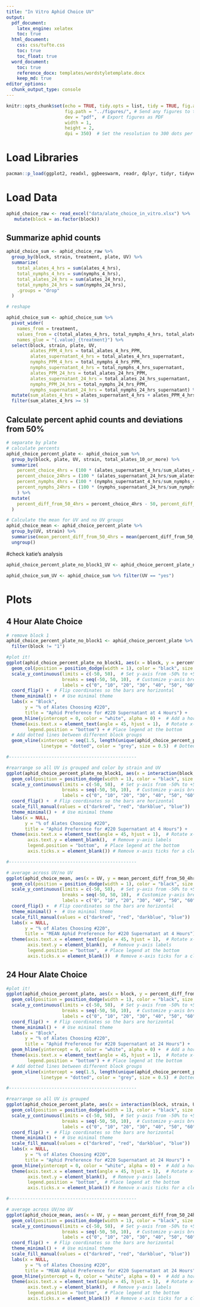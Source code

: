 ```yaml
---
title: "In Vitro Aphid Choice UV"
output:
  pdf_document:
    latex_engine: xelatex
    toc: true
  html_document:
    css: css/tufte.css
    toc: true
    toc_float: true
  word_document:
    toc: true
    reference_docx: templates/wordstyletemplate.docx
    keep_md: true
editor_options:
  chunk_output_type: console
---
```


```r
knitr::opts_chunk$set(echo = TRUE, tidy.opts = list, tidy = TRUE, fig.align = "center", # Always relative to the document directory
                      fig.path = "../figures/", # Send any figures to this folder
                      dev = "pdf",  # Export figures as PDF
                      width = 1,
                      height = 2,
                      dpi = 350)  # Set the resolution to 300 dots per inch (dpi)
```

# Load Libraries

```r
pacman::p_load(ggplot2, readxl, ggbeeswarm, readr, dplyr, tidyr, tidyverse, devtools, cowplot, knitr, emmeans, lme4, lmerTest, RColorBrewer, viridis, install = FALSE)
```

# Load Data

```r
aphid_choice_raw <- read_excel("data/alate_choice_in_vitro.xlsx") %>%
   mutate(block = as.factor(block))
```

## Summarize aphid counts

```r
aphid_choice_sum <- aphid_choice_raw %>%
  group_by(block, strain, treatment, plate, UV) %>%
  summarize(
    total_alates_4_hrs = sum(alates_4_hrs),
    total_nymphs_4_hrs = sum(nymphs_4_hrs),
    total_alates_24_hrs = sum(alates_24_hrs),
    total_nymphs_24_hrs = sum(nymphs_24_hrs),
    .groups = "drop"
  )

# reshape

aphid_choice_sum <- aphid_choice_sum %>%
  pivot_wider(
    names_from = treatment, 
    values_from = c(total_alates_4_hrs, total_nymphs_4_hrs, total_alates_24_hrs, total_nymphs_24_hrs),
    names_glue = "{.value}_{treatment}") %>%
  select(block, strain, plate, UV, 
         alates_PPM_4_hrs = total_alates_4_hrs_PPM, 
         alates_supernatant_4_hrs = total_alates_4_hrs_supernatant, 
         nymphs_PPM_4_hrs = total_nymphs_4_hrs_PPM, 
         nymphs_supernatant_4_hrs = total_nymphs_4_hrs_supernatant, 
         alates_PPM_24_hrs = total_alates_24_hrs_PPM, 
         alates_supernatant_24_hrs = total_alates_24_hrs_supernatant, 
         nymphs_PPM_24_hrs = total_nymphs_24_hrs_PPM, 
         nymphs_supernatant_24_hrs = total_nymphs_24_hrs_supernatant) %>%
  mutate(sum_alates_4_hrs = alates_supernatant_4_hrs + alates_PPM_4_hrs, sum_nymphs_4_hrs = nymphs_supernatant_4_hrs + nymphs_PPM_4_hrs, sum_alates_24_hrs = alates_supernatant_24_hrs + alates_PPM_24_hrs, sum_nymphs_24_hrs = nymphs_supernatant_24_hrs + nymphs_PPM_24_hrs, total_alates_10_or_more = ifelse(sum_alates_4_hrs >= 10, "yes", "no")) %>%
  filter(sum_alates_4_hrs >= 5)
```

## Calculate percent aphid counts and deviations from 50%
```r
# separate by plate
# calculate percents
aphid_choice_percent_plate <- aphid_choice_sum %>%
  group_by(block, plate, UV, strain, total_alates_10_or_more) %>%
  summarize(
    percent_choice_4hrs = (100 * (alates_supernatant_4_hrs/sum_alates_4_hrs)),
    percent_choice_24hrs = (100 * (alates_supernatant_24_hrs/sum_alates_24_hrs)),
    percent_nymphs_4hrs = (100 * (nymphs_supernatant_4_hrs/sum_nymphs_4_hrs)),
    percent_nymphs_24hrs = (100 * (nymphs_supernatant_24_hrs/sum_nymphs_24_hrs)),
    ) %>%
  mutate(
    percent_diff_from_50_4hrs = percent_choice_4hrs - 50, percent_diff_from_50_24hrs = percent_choice_24hrs - 50  # Calculate the difference from 50%
  )

# Calculate the mean for UV and no UV groups
aphid_choice_mean <- aphid_choice_percent_plate %>%
  group_by(UV, strain) %>%
  summarise(mean_percent_diff_from_50_4hrs = mean(percent_diff_from_50_4hrs, na.rm = TRUE), mean_percent_diff_from_50_24hrs = mean(percent_diff_from_50_24hrs, na.rm = TRUE)) %>%
  ungroup()
```

#check katie's analysis

```r
aphid_choice_percent_plate_no_block1_UV <- aphid_choice_percent_plate_no_block1 %>% filter(UV == "yes")

aphid_choice_sum_UV <- aphid_choice_sum %>% filter(UV == "yes")
```

# Plots

## 4 Hour Alate Choice

```r
# remove block 1
aphid_choice_percent_plate_no_block1 <- aphid_choice_percent_plate %>%
  filter(block != "1")

#plot it!
ggplot(aphid_choice_percent_plate_no_block1, aes(x = block, y = percent_diff_from_50_4hrs, fill = UV, group = interaction(plate, UV))) +
  geom_col(position = position_dodge(width = 1), color = "black", size = 0.3) +  # Dodge bars by both plate and UV
  scale_y_continuous(limits = c(-50, 50),  # Set y-axis from -50% to +50% (around 50%)
                     breaks = seq(-50, 50, 10),  # Customize y-axis breaks
                     labels = c("0", "10", "20", "30", "40", "50", "60", "70", "80", "90", "100")) +  # Custom labels
  coord_flip() +  # Flip coordinates so the bars are horizontal
  theme_minimal() +  # Use minimal theme
  labs(x = "Block", 
       y = "% of Alates Choosing #220", 
       title = "Aphid Preference for #220 Supernatant at 4 Hours") +
  geom_hline(yintercept = 0, color = "white", alpha = 0) +  # Add a horizontal line at 50%
  theme(axis.text.x = element_text(angle = 45, hjust = 1),  # Rotate x-axis text for better readability
        legend.position = "bottom") + # Place legend at the bottom
  # Add dotted lines between different block groups
  geom_vline(xintercept = seq(1.5, length(unique(aphid_choice_percent_plate_no_block1$block)) - 0.5, by = 1), 
             linetype = "dotted", color = "grey", size = 0.5)  # Dotted lines between blocks

#------------------------------------------------

#rearrange so all UV is grouped and color by strain and UV
ggplot(aphid_choice_percent_plate_no_block1, aes(x = interaction(block, strain, UV), y = percent_diff_from_50_4hrs, fill = interaction(strain, UV), group = interaction(plate, UV))) +
  geom_col(position = position_dodge(width = 1), color = "black", size = 0.3) +  # Dodge bars by both plate and UV
  scale_y_continuous(limits = c(-50, 50),  # Set y-axis from -50% to +50% (around 50%)
                     breaks = seq(-50, 50, 10),  # Customize y-axis breaks
                     labels = c("0", "10", "20", "30", "40", "50", "60", "70", "80", "90", "100")) +  # Custom labels
  coord_flip() +  # Flip coordinates so the bars are horizontal
  scale_fill_manual(values = c("darkred", "red", "darkblue", "blue"))
  theme_minimal() +  # Use minimal theme
  labs(x = NULL, 
       y = "% of Alates Choosing #220", 
       title = "Aphid Preference for #220 Supernatant at 4 Hours") +
  theme(axis.text.x = element_text(angle = 45, hjust = 1),  # Rotate x-axis text for better readability
        axis.text.y = element_blank(),  # Remove y-axis labels
        legend.position = "bottom",  # Place legend at the bottom
        axis.ticks.x = element_blank()) # Remove x-axis ticks for a cleaner look

#------------------------------------------------

# average across UV/no UV
ggplot(aphid_choice_mean, aes(x = UV, y = mean_percent_diff_from_50_4hrs, fill = interaction(strain, UV))) +
  geom_col(position = position_dodge(width = 1), color = "black", size = 0.3) +  # Dodge bars by both plate and UV
  scale_y_continuous(limits = c(-50, 50),  # Set y-axis from -50% to +50% (around 50%)
                     breaks = seq(-50, 50, 10),  # Customize y-axis breaks
                     labels = c("0", "10", "20", "30", "40", "50", "60", "70", "80", "90", "100")) +  # Custom labels
  coord_flip() +  # Flip coordinates so the bars are horizontal
  theme_minimal() +  # Use minimal theme
  scale_fill_manual(values = c("darkred", "red", "darkblue", "blue"))
  labs(x = NULL, 
       y = "% of Alates Choosing #220", 
       title = "MEAN Aphid Preference for #220 Supernatant at 4 Hours") +
  theme(axis.text.x = element_text(angle = 45, hjust = 1),  # Rotate x-axis text for better readability
        axis.text.y = element_blank(),  # Remove y-axis labels
        legend.position = "bottom",  # Place legend at the bottom
        axis.ticks.x = element_blank())  # Remove x-axis ticks for a cleaner look
```

## 24 Hour Alate Choice

```r
#plot it!
ggplot(aphid_choice_percent_plate, aes(x = block, y = percent_diff_from_50_24hrs, fill = UV, group = interaction(plate, UV))) +
  geom_col(position = position_dodge(width = 1), color = "black", size = 0.3) +  # Dodge bars by both plate and UV
  scale_y_continuous(limits = c(-50, 50),  # Set y-axis from -50% to +50% (around 50%)
                     breaks = seq(-50, 50, 10),  # Customize y-axis breaks
                     labels = c("0", "10", "20", "30", "40", "50", "60", "70", "80", "90", "100")) +  # Custom labels
  coord_flip() +  # Flip coordinates so the bars are horizontal
  theme_minimal() +  # Use minimal theme
  labs(x = "Block", 
       y = "% of Alates Choosing #220", 
       title = "Aphid Preference for #220 Supernatant at 24 Hours") +
  geom_hline(yintercept = 0, color = "white", alpha = 0) +  # Add a horizontal line at 50%
  theme(axis.text.x = element_text(angle = 45, hjust = 1),  # Rotate x-axis text for better readability
        legend.position = "bottom") + # Place legend at the bottom
  # Add dotted lines between different block groups
  geom_vline(xintercept = seq(1.5, length(unique(aphid_choice_percent_plate_no_block1$block)) - 0.5, by = 1), 
             linetype = "dotted", color = "grey", size = 0.5)  # Dotted lines between blocks

#------------------------------------------------

#rearrange so all UV is grouped
ggplot(aphid_choice_percent_plate, aes(x = interaction(block, strain, UV), y = percent_diff_from_50_24hrs, fill = interaction(strain, UV), group = interaction(plate, UV))) +
  geom_col(position = position_dodge(width = 1), color = "black", size = 0.3) +  # Dodge bars by both plate and UV
  scale_y_continuous(limits = c(-50, 50),  # Set y-axis from -50% to +50% (around 50%)
                     breaks = seq(-50, 50, 10),  # Customize y-axis breaks
                     labels = c("0", "10", "20", "30", "40", "50", "60", "70", "80", "90", "100")) +  # Custom labels
  coord_flip() +  # Flip coordinates so the bars are horizontal
  theme_minimal() +  # Use minimal theme
  scale_fill_manual(values = c("darkred", "red", "darkblue", "blue"))
  labs(x = NULL, 
       y = "% of Alates Choosing #220", 
       title = "Aphid Preference for #220 Supernatant at 24 Hours") +
  geom_hline(yintercept = 0, color = "white", alpha = 0) +  # Add a horizontal line at 50%
  theme(axis.text.x = element_text(angle = 45, hjust = 1),  # Rotate x-axis text for better readability
        axis.text.y = element_blank(),  # Remove y-axis labels
        legend.position = "bottom",  # Place legend at the bottom
        axis.ticks.x = element_blank()) # Remove x-axis ticks for a cleaner look

#------------------------------------------------

# average across UV/no UV
ggplot(aphid_choice_mean, aes(x = UV, y = mean_percent_diff_from_50_24hrs, fill = interaction(strain, UV))) +
  geom_col(position = position_dodge(width = 1), color = "black", size = 0.3) +  # Dodge bars by both plate and UV
  scale_y_continuous(limits = c(-50, 50),  # Set y-axis from -50% to +50% (around 50%)
                     breaks = seq(-50, 50, 10),  # Customize y-axis breaks
                     labels = c("0", "10", "20", "30", "40", "50", "60", "70", "80", "90", "100")) +  # Custom labels
  coord_flip() +  # Flip coordinates so the bars are horizontal
  theme_minimal() +  # Use minimal theme
  scale_fill_manual(values = c("darkred", "red", "darkblue", "blue"))
  labs(x = NULL, 
       y = "% of Alates Choosing #220", 
       title = "MEAN Aphid Preference for #220 Supernatant at 24 Hours") +
  geom_hline(yintercept = 0, color = "white", alpha = 0) +  # Add a horizontal line at 50%
  theme(axis.text.x = element_text(angle = 45, hjust = 1),  # Rotate x-axis text for better readability
        axis.text.y = element_blank(),  # Remove y-axis labels
        legend.position = "bottom",  # Place legend at the bottom
        axis.ticks.x = element_blank())  # Remove x-axis ticks for a cleaner look
```
